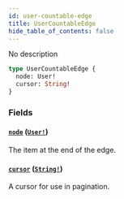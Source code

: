 ```yaml
---
id: user-countable-edge
title: UserCountableEdge
hide_table_of_contents: false
---
```


No description

```graphql
type UserCountableEdge {
  node: User!
  cursor: String!
}
```

### Fields

#### [`node`](#) ([`User!`](../../../developer/api-reference/objects/user))

The item at the end of the edge.

#### [`cursor`](#) ([`String!`](../../../developer/api-reference/scalars/string))

A cursor for use in pagination.
